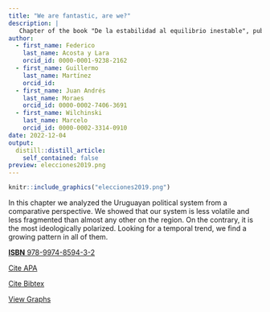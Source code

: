 ```yaml
---
title: "We are fantastic, are we?"
description: |
   Chapter of the book "De la estabilidad al equilibrio inestable", published by the Department of Political Science - UdelaR.
author:
  - first_name: Federico
    last_name: Acosta y Lara
    orcid_id: 0000-0001-9238-2162
  - first_name: Guillermo
    last_name: Martínez
    orcid_id:
  - first_name: Juan Andrés
    last_name: Moraes
    orcid_id: 0000-0002-7406-3691
  - first_name: Wilchinski
    last_name: Marcelo
    orcid_id: 0000-0002-3314-0910             
date: 2022-12-04
output:
  distill::distill_article:
    self_contained: false
preview: elecciones2019.png
---
```



:::float-image

```r
knitr::include_graphics("elecciones2019.png")
```
In this chapter we analyzed the Uruguayan political system from a comparative perspective. We showed that our system is less volatile and less fragmented than almost any other on the region. On the contrary, it is the most ideologically polarized. Looking for a temporal trend, we find a growing pattern in all of them. 

[**ISBN** 978-9974-8594-3-2](http://isbn.bibna.gub.uy/catalogo.php?mode=detalle&nt=42860)

[Cite APA](APAelecciones2019.txt)

[Cite Bibtex](elecciones2019.bib)


:::

[View Graphs](Gráficos.pdf)





